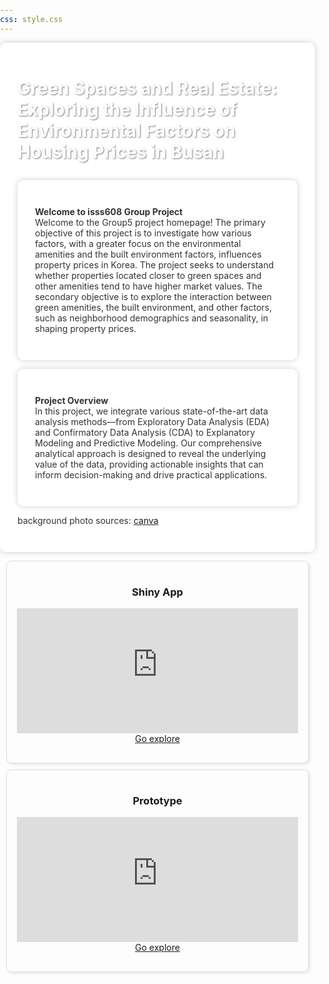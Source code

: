 ```yaml
---
css: style.css
---
```


```{=html}
<style>
.page-title {
  color: white; 
  text-shadow: 1px 1px 2px rgba(0, 0, 0, 0.5);  
  margin-top: 0; 
}

body {
  background-image: url('background.png');
  background-size: cover; 
  background-repeat: no-repeat;
  background-position: center;
  background-attachment: fixed; 
  margin: 0;
  padding: 0;
  min-height: 100vh;
}

.text-block {
  background-color: rgba(255, 255, 255, 0.9); 
  padding: 2em;
  max-width: 800px;
  margin: 1em auto; 
  border-radius: 10px;
  box-shadow: 0 0 10px rgba(0, 0, 0, 0.2);
  color: #333; /* 深灰色文字 */
  text-shadow: 1px 1px 2px rgba(255, 255, 255, 0.8); 
}

.card {
  border: 1px solid #ddd;
  border-radius: 8px;
  padding: 16px;
  max-width: 800px;
  box-shadow: 2px 2px 5px rgba(0,0,0,0.1);
  text-align: center;
  margin: 10px;
}
.card iframe {
  width: 100%; 
  height: 200px; 
  border: none; 
.card a {
  text-decoration: none;
  color: #007BFF;
  font-weight: bold;
}
.card a:hover {
  color: #0056b3;
}

.card-container {
  display: flex; /* 使用 Flexbox 並排 */
  gap: 20px; /* 卡片之間的間距 */
  justify-content: center; /* 水平居中對齊 */
}

@media (max-width: 768px) {
  body {
    background-size: cover; 
  }
  
  .text-block {
    margin: 0.5em; 
    padding: 1em; 
    max-width: 100%; 
  }
}

@media (max-width: 600px) {
  .card-container {
    flex-direction: column;
    align-items: center;
  }
}
</style>
```

::::: text-block
<h1 class="page-title">

Green Spaces and Real Estate: Exploring the Influence of Environmental Factors on Housing Prices in Busan

</h1>

::: text-block
**Welcome to isss608 Group Project**\
Welcome to the Group5 project homepage! The primary objective of this project is to investigate how various factors, with a greater focus on the environmental amenities and the built environment factors, influences property prices in Korea. The project seeks to understand whether properties located closer to green spaces and other amenities tend to have higher market values. The secondary objective is to explore the interaction between green amenities, the built environment, and other factors, such as neighborhood demographics and seasonality, in shaping property prices.
:::

::: text-block
**Project Overview**\
In this project, we integrate various state-of-the-art data analysis methods—from Exploratory Data Analysis (EDA) and Confirmatory Data Analysis (CDA) to Explanatory Modeling and Predictive Modeling. Our comprehensive analytical approach is designed to reveal the underlying value of the data, providing actionable insights that can inform decision-making and drive practical applications.
:::

background photo sources: [canva](https://www.canva.com/zh_tw/)
:::::



<div class="card">
  <h3>Shiny App</h3>
  <iframe src="https://isss608trista.shinyapps.io/Shiny_app/" width="300" height="200" frameborder="0"></iframe>
  <br>
  <a href="https://isss608trista.shinyapps.io/Shiny_app/">Go explore</a>
</div>

<div class="card">
  <h3>Prototype</h3>
  <iframe src="https://isss608group5.netlify.app/prototype/eda/take-home_ex03" width="300" height="200" frameborder="0"></iframe>
  <br>
  <a href="https://isss608group5.netlify.app/prototype/eda/take-home_ex03">Go explore</a>
</div>

